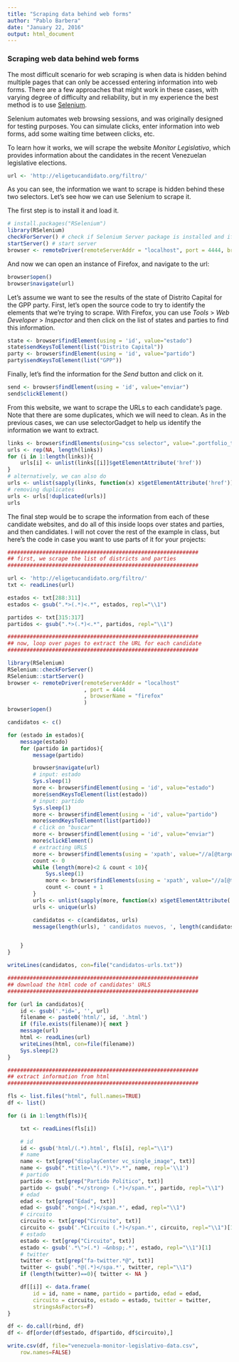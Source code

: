 ```yaml
---
title: "Scraping data behind web forms"
author: "Pablo Barbera"
date: "January 22, 2016"
output: html_document
---
```


### Scraping web data behind web forms

The most difficult scenario for web scraping is when data is hidden behind multiple pages that can only be accessed entering information into web forms. There are a few approaches that might work in these cases, with varying degree of difficulty and reliability, but in my experience the best method is to use [Selenium](https://en.wikipedia.org/wiki/Selenium_(software)).

Selenium automates web browsing sessions, and was originally designed for testing purposes. You can simulate clicks, enter information into web forms, add some waiting time between clicks, etc.

To learn how it works, we will scrape the website _Monitor Legislativo_, which provides information about the candidates in the recent Venezuelan legislative elections.

```r
url <- 'http://eligetucandidato.org/filtro/'
```

As you can see, the information we want to scrape is hidden behind these two selectors. Let's see how we can use Selenium to scrape it.

The first step is to install it and load it.
```r
# install.packages("RSelenium")
library(RSelenium)
checkForServer() # check if Selenium Server package is installed and if not, install now
startServer() # start server
browser <- remoteDriver(remoteServerAddr = "localhost", port = 4444, browserName = "firefox")
```

And now we can open an instance of Firefox, and navigate to the url:

```r
browser$open()
browser$navigate(url)
```

Let's assume we want to see the results of the state of Distrito Capital for the GPP party. First, let's open the source code to try to identify the elements that we're trying to scrape. With Firefox, you can use _Tools_ > _Web Developer_ > _Inspector_ and then click on the list of states and parties to find this information.

```r
state <- browser$findElement(using = 'id', value="estado")
state$sendKeysToElement(list("Distrito Capital"))
party <- browser$findElement(using = 'id', value="partido")
party$sendKeysToElement(list("GPP"))
```

Finally, let's find the information for the _Send_ button and click on it.

```r
send <- browser$findElement(using = 'id', value="enviar")
send$clickElement()
```

From this website, we want to scrape the URLs to each candidate's page. Note that there are some duplicates, which we will need to clean. As in the previous cases, we can use selectorGadget to help us identify the information we want to extract.

```r
links <- browser$findElements(using="css selector", value=".portfolio_title a")
urls <- rep(NA, length(links))
for (i in 1:length(links)){
    urls[i] <- unlist(links[[i]]$getElementAttribute('href'))
}
# alternatively, we can also do
urls <- unlist(sapply(links, function(x) x$getElementAttribute('href')))
# removing duplicates
urls <- urls[!duplicated(urls)]
urls
```

The final step would be to scrape the information from each of these candidate websites, and do all of this inside loops over states and parties, and then candidates. I will not cover the rest of the example in class, but here's the code in case you want to use parts of it for your projects:

```r
############################################################
## first, we scrape the list of districts and parties
############################################################

url <- 'http://eligetucandidato.org/filtro/'
txt <- readLines(url)

estados <- txt[288:311]
estados <- gsub(".*>(.*)<.*", estados, repl="\\1")

partidos <- txt[315:317]
partidos <- gsub(".*>(.*)<.*", partidos, repl="\\1")

############################################################
## now, loop over pages to extract the URL for each candidate
############################################################

library(RSelenium)
RSelenium::checkForServer()
RSelenium::startServer()
browser <- remoteDriver(remoteServerAddr = "localhost" 
                     	, port = 4444
                     	, browserName = "firefox"
                     	)
browser$open()

candidatos <- c()

for (estado in estados){
	message(estado)
	for (partido in partidos){
		message(partido)

		browser$navigate(url)
		# input: estado
		Sys.sleep(1)
		more <- browser$findElement(using = 'id', value="estado")
		more$sendKeysToElement(list(estado))
		# input: partido
		Sys.sleep(1)
		more <- browser$findElement(using = 'id', value="partido")
		more$sendKeysToElement(list(partido))
		# click on "buscar"
		more <- browser$findElement(using = 'id', value="enviar")
		more$clickElement()
		# extracting URLS
		more <- browser$findElements(using = 'xpath', value="//a[@target='_self']")
		count <- 0
		while (length(more)<2 & count < 10){
			Sys.sleep(1)
			more <- browser$findElements(using = 'xpath', value="//a[@target='_self']")
			count <- count + 1
		}
		urls <- unlist(sapply(more, function(x) x$getElementAttribute('href')))
		urls <- unique(urls)

		candidatos <- c(candidatos, urls)
		message(length(urls), ' candidatos nuevos, ', length(candidatos), ' en total')


	}
}

writeLines(candidatos, con=file("candidatos-urls.txt"))

############################################################
## download the html code of candidates' URLS
############################################################

for (url in candidatos){
	id <- gsub('.*id=', '', url)
	filename <- paste0('html/', id, '.html')
	if (file.exists(filename)){ next }
	message(url)
	html <- readLines(url)
	writeLines(html, con=file(filename))
	Sys.sleep(2)
}

############################################################
## extract information from html
############################################################

fls <- list.files("html", full.names=TRUE)
df <- list()

for (i in 1:length(fls)){

	txt <- readLines(fls[i])

	# id
	id <- gsub('html/(.*).html', fls[i], repl="\\1")
	# name
	name <- txt[grep("displayCenter vc_single_image", txt)]
	name <- gsub(".*title=\"(.*)\">.*", name, repl='\\1')
	# partido
	partido <- txt[grep("Partido Político", txt)]
	partido <- gsub('.*</strong> (.*)</span.*', partido, repl="\\1")
	# edad
	edad <- txt[grep("Edad", txt)]
	edad <- gsub('.*ong>(.*)</span.*', edad, repl="\\1")
	# circuito
	circuito <- txt[grep("Circuito", txt)]
	circuito <- gsub('.*Circuito (.*)</span.*', circuito, repl="\\1")[1]
	# estado
	estado <- txt[grep("Circuito", txt)]
	estado <- gsub('.*\">(.*) –&nbsp;.*', estado, repl="\\1")[1]
	# twitter
	twitter <- txt[grep("fa-twitter.*@", txt)]
	twitter <- gsub('.*@(.*)</spa.*', twitter, repl="\\1")
	if (length(twitter)==0){ twitter <- NA }

	df[[i]] <- data.frame(
		id = id, name = name, partido = partido, edad = edad,
		circuito = circuito, estado = estado, twitter = twitter,
		stringsAsFactors=F)
}

df <- do.call(rbind, df)
df <- df[order(df$estado, df$partido, df$circuito),]

write.csv(df, file="venezuela-monitor-legislativo-data.csv",
	row.names=FALSE)

```




